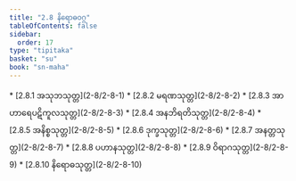 ```yaml
---
title: "2.8 နိရောဓဝဂ္ဂ"
tableOfContents: false
sidebar:
  order: 17
type: "tipitaka"
basket: "su"
book: "sn-maha"
---
```



<DynamicBreadcrumb />



<TableOfContents book="sn-maha" section="2.8">
* [2.8.1 အသုဘသုတ္တ](2-8/2-8-1)
* [2.8.2 မရဏသုတ္တ](2-8/2-8-2)
* [2.8.3 အာဟာရေပဋိကူလသုတ္တ](2-8/2-8-3)
* [2.8.4 အနဘိရတိသုတ္တ](2-8/2-8-4)
* [2.8.5 အနိစ္စသုတ္တ](2-8/2-8-5)
* [2.8.6 ဒုက္ခသုတ္တ](2-8/2-8-6)
* [2.8.7 အနတ္တသုတ္တ](2-8/2-8-7)
* [2.8.8 ပဟာနသုတ္တ](2-8/2-8-8)
* [2.8.9 ဝိရာဂသုတ္တ](2-8/2-8-9)
* [2.8.10 နိရောဓသုတ္တ](2-8/2-8-10)
</TableOfContents>